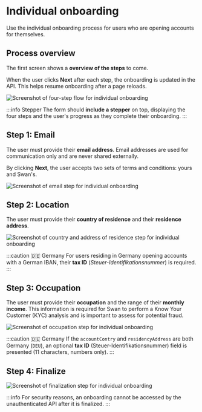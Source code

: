 
# Individual onboarding

Use the individual onboarding process for users who are opening accounts for themselves.

## Process overview

The first screen shows a **overview of the steps** to come.

When the user clicks **Next** after each step, the onboarding is updated in the API.
This helps resume onboarding after a page reloads.

![Screenshot of four-step flow for individual onboarding](./images/individual-flow.png)

:::info Stepper
The form should **include a stepper** on top, displaying the four steps and the user's progress as they complete their onboarding.
:::

## Step 1: Email

The user must provide their **email address**.
Email addresses are used for communication only and are never shared externally.

By clicking **Next**, the user accepts two sets of terms and conditions: yours and Swan's.

![Screenshot of email step for individual onboarding](./images/individual-email.png)

## Step 2: Location

The user must provide their **country of residence** and their **residence address**.

![Screenshot of country and address of residence step for individual onboarding](images/individual-location.png)

:::caution 🇩🇪 Germany
For users residing in Germany opening accounts with a German IBAN, their **tax ID** (_Steuer-Identifikationsnummer_) is required.
:::

## Step 3: Occupation

The user must provide their **occupation** and the range of their **monthly income**.
This information is required for Swan to perform a Know Your Customer (KYC) analysis and is important to assess for potential fraud.

![Screenshot of occupation step for individual onboarding](./images/individual-occupation.png)

:::caution 🇩🇪 Germany
If the `accountContry` and `residencyAddress` are both Germany (`DEU`), an optional **tax ID** (Steuer-Identifikationsnummer) field is presented (11 characters, numbers only).
:::

## Step 4: Finalize

<PartialExample />

![Screenshot of finalization step for individual onboarding](./images/individual-finalize.png)

:::info
For security reasons, an onboarding cannot be accessed by the unauthenticated API after it is finalized.
:::
